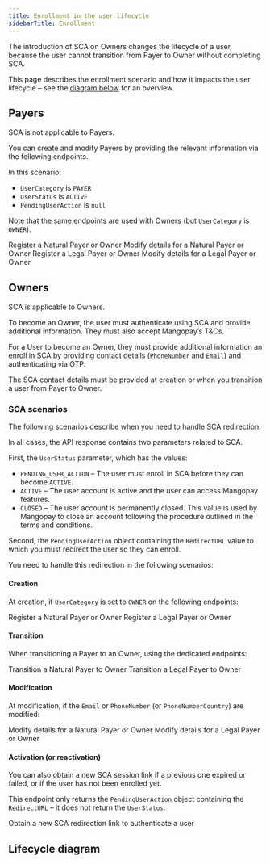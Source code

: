 ```yaml
---
title: Enrollment in the user lifecycle
sidebarTitle: Enrollment
---
```


The introduction of SCA on Owners changes the lifecycle of a user, because the user cannot transition from Payer to Owner without completing SCA.

This page describes the enrollment scenario and how it impacts the user lifecycle – see the [diagram below](/#lifecycle-diagram) for an overview.

## Payers

SCA is not applicable to Payers. 

You can create and modify Payers by providing the relevant information via the following endpoints. 

In this scenario:
- `UserCategory` is `PAYER`
- `UserStatus` is `ACTIVE`
- `PendingUserAction` is `null`

Note that the same endpoints are used with Owners (but `UserCategory` is `OWNER`).

<Card title="POST Create a Natural User (SCA)" href="/">
Register a Natural Payer or Owner
</Card>
<Card title="PUT Edit a Natural User (SCA)" href="/">
Modify details for a Natural Payer or Owner
</Card>
<Card title="POST Create a Legal User (SCA)" href="/">
Register a Legal Payer or Owner
</Card>
<Card title="PUT Edit a Legal User (SCA)" href="/">
Modify details for a Legal Payer or Owner
</Card>

## Owners

SCA is applicable to Owners. 

To become an Owner, the user must authenticate using SCA and provide additional information. They must also accept Mangopay’s T&Cs.

For a User to become an Owner, they must provide additional information an enroll in SCA by providing contact details (`PhoneNumber` and `Email`) and authenticating via OTP. 

The SCA contact details must be provided at creation or when you transition a user from Payer to Owner.

### SCA scenarios

The following scenarios describe when you need to handle SCA redirection. 

In all cases, the API response contains two parameters related to SCA.

First, the `UserStatus` parameter, which has the values:

- `PENDING_USER_ACTION` – The user must enroll in SCA before they can become `ACTIVE`.
- `ACTIVE` – The user account is active and the user can access Mangopay features.
- `CLOSED` – The user account is permanently closed. This value is used by Mangopay to close an account following the procedure outlined in the terms and conditions.

Second, the `PendingUserAction` object containing the `RedirectURL` value to which you must redirect the user so they can enroll.

You need to handle this redirection in the following scenarios: 

#### Creation

At creation, if `UserCategory` is set to `OWNER` on the following endpoints:

<Card title="Register a Natural Payer or Owner" href="/">
Register a Natural Payer or Owner
</Card>

<Card title="POST Create a Legal User (SCA)" href="/">
Register a Legal Payer or Owner
</Card>

#### Transition

When transitioning a Payer to an Owner, using the dedicated endpoints:

<Card title="PUT Categorize a Natural User as Owner (SCA)" href="/">
Transition a Natural Payer to Owner
</Card>
<Card title="PUT Categorize a Legal User as Owner (SCA)" href="/">
Transition a Legal Payer to Owner
</Card>

#### Modification

At modification, if the `Email` or `PhoneNumber` (or `PhoneNumberCountry`) are modified:

<Card title="PUT Edit a Natural User (SCA)" href="/">
Modify details for a Natural Payer or Owner
</Card>
<Card title="PUT Edit a Legal User (SCA)" href="/">
Modify details for a Legal Payer or Owner
</Card>

#### Activation (or reactivation)

You can also obtain a new SCA session link if a previous one expired or failed, or if the user has not been enrolled yet.

This endpoint only returns the `PendingUserAction` object containing the `RedirectURL` – it does not return the `UserStatus`.

<Card title="POST Obtain an SCA session" href="/">
Obtain a new SCA redirection link to authenticate a user
</Card>

## Lifecycle diagram


